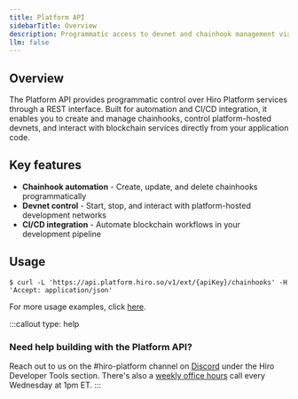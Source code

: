 ```yaml
---
title: Platform API
sidebarTitle: Overview
description: Programmatic access to devnet and chainhook management via REST.
llm: false
---
```


## Overview

The Platform API provides programmatic control over Hiro Platform services through a REST interface. Built for automation and CI/CD integration, it enables you to create and manage chainhooks, control platform-hosted devnets, and interact with blockchain services directly from your application code.

## Key features

- **Chainhook automation** - Create, update, and delete chainhooks programmatically
- **Devnet control** - Start, stop, and interact with platform-hosted development networks
- **CI/CD integration** - Automate blockchain workflows in your development pipeline

## Usage

```terminal
$ curl -L 'https://api.platform.hiro.so/v1/ext/{apiKey}/chainhooks' -H 'Accept: application/json'
```

For more usage examples, click [here](/apis/platform-api/usage).

:::callout
type: help
### Need help building with the Platform API?
Reach out to us on the <span className="font-bold">#hiro-platform</span> channel on [Discord](https://stacks.chat/) under the Hiro Developer Tools section. There's also a [weekly office hours](https://www.addevent.com/event/kI22007085) call every Wednesday at 1pm ET.
:::
